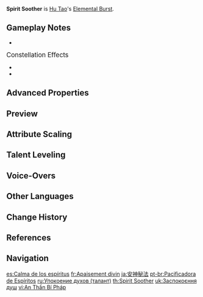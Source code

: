 {{Talent Infobox
|image         = Talent Spirit Soother.png
|character     = Hu Tao
|type          = Elemental Burst
|info          = Commands a blazing spirit to attack, dealing {{Color|Pyro DMG}} in a large [[AoE]].<br>Upon striking the enemy, regenerates a percentage of Hu Tao's Max HP. This effect can be triggered up to 5 times, based on the number of enemies hit.<br>If Hu Tao's HP is below or equal to 50% when the enemy is hit, both the DMG and HP Regeneration are increased.
|scale_att1    = Max HP
|scale_att2    = ATK
|energyCost    = 60
|CD            = 15s
|attr1         = Skill DMG
|value1        = 303–588%
|attr2         = Low HP Skill DMG
|value2        = 379–735%
|attr3         = Skill HP Regeneration
|value3        = 6.26–12.15% Max HP
|attr4         = Low HP Skill Regeneration
|value4        = 8.35–16.20% Max HP
|utility1      = Healing
}}
{{Description|Supernatural activity by those who have already left this world is a source of great anxiety for the Wangsheng Funeral Parlor. In such cases, cremation always lets Hu Tao find peace of mind. The more anxious she feels, the stronger the flame.}}
'''Spirit Soother''' is [[Hu Tao]]'s [[Elemental Burst]].

==Gameplay Notes==
* {{Talent Note|energy frame|73}}

;<big>Constellation Effects</big>
*{{Talent Note|constellation|2|Ominous Rainfall|Using Spirit Soother will apply the [[Guide to Afterlife|Blood Blossom]] effect.}}
*{{Talent Note|constellation|5|Floral Incense}}

==Advanced Properties==
{{Advanced Properties
|title   = Skill DMG
|gu      = 2U
|icdtag  = none
|poise   = 250
|impulse = 3
}}

==Preview==
{{Preview
|file    = Spirit Soother Preview
}}
{{clr}}

==Attribute Scaling==
{{Talent Scaling
|talentType=Elemental Burst
|levels=14
|order=skilldmg,lowhpskilldmg,skillhpregeneration,lowhpskillregeneration,cd,energycost
|titles=Skill DMG (%),Low HP Skill DMG (%),Skill HP Regeneration (%&nbsp;Max HP),Low HP Skill Regeneration (%&nbsp;Max HP),CD,Energy Cost
|skilldmg_1=303.27
|skilldmg_2=321.43
|skilldmg_3=339.59
|skilldmg_4=363.2
|skilldmg_5=381.36
|skilldmg_6=399.52
|skilldmg_7=423.13
|skilldmg_8=446.74
|skilldmg_9=470.34
|skilldmg_10=493.95
|skilldmg_11=517.56
|skilldmg_12=541.17
|skilldmg_13=564.78
|skilldmg_14=588
|lowhpskilldmg_1=379.09
|lowhpskilldmg_2=401.79
|lowhpskilldmg_3=424.49
|lowhpskilldmg_4=454
|lowhpskilldmg_5=476.7
|lowhpskilldmg_6=499.4
|lowhpskilldmg_7=528.91
|lowhpskilldmg_8=558.42
|lowhpskilldmg_9=587.93
|lowhpskilldmg_10=617.44
|lowhpskilldmg_11=646.95
|lowhpskilldmg_12=676.46
|lowhpskilldmg_13=705.97
|lowhpskilldmg_14= 735
|skillhpregeneration_1=6.26
|skillhpregeneration_2=6.64
|skillhpregeneration_3=7.01
|skillhpregeneration_4=7.5
|skillhpregeneration_5=7.88
|skillhpregeneration_6=8.25
|skillhpregeneration_7=8.74
|skillhpregeneration_8=9.22
|skillhpregeneration_9=9.71
|skillhpregeneration_10=10.2
|skillhpregeneration_11=10.69
|skillhpregeneration_12=11.18
|skillhpregeneration_13=11.66
|skillhpregeneration_14=12.15
|lowhpskillregeneration_1=8.35
|lowhpskillregeneration_2=8.85
|lowhpskillregeneration_3=9.35
|lowhpskillregeneration_4=10
|lowhpskillregeneration_5=10.5
|lowhpskillregeneration_6=11
|lowhpskillregeneration_7=11.65
|lowhpskillregeneration_8=12.3
|lowhpskillregeneration_9=12.95
|lowhpskillregeneration_10=13.6
|lowhpskillregeneration_11=14.25
|lowhpskillregeneration_12=14.9
|lowhpskillregeneration_13=15.55
|lowhpskillregeneration_14=16.20
|cd=15s
|energycost=60
}}

==Talent Leveling==
{{Talent Upgrade|Hu Tao}}

==Voice-Overs==
{{Talent VO}}

==Other Languages==
{{Other Languages
|en      = Spirit Soother
|zhs     = 安神秘法
|zhs_rm  = Ān Shén Mì Fǎ
|zht     = 安神秘法
|zht_rm  = Ān Shén Mì Fǎ
|zh_tl   = Secret Technique of Spirit Soothing
|ja      = 安神秘法
|ja_rm   = Anjin Hihou
|ja_tl   = Spirit-soothing Secret Technique
|ko      = {{tt|평안|平安}}의 {{tt|서|書}}
|ko_rm   = Pyeong'an-ui Seo
|ko_tl   = Book of Peace
|es      = Calma de los espíritus
|es_tl   = Calmness of the Spirits
|fr      = Apaisement divin
|fr_tl   = Divine Appeasement
|ru      = Упокоение духов
|ru_tl   = Spirits' Repose
|th      = Spirit Soother
|vi      = An Thần Bí Pháp
|vi_tl   = 
|de      = Geheime Kunst der Besänftigung
|de_tl   = Secret Art of Soothing
|id      = Spirit Soother
|pt      = Pacificadora de Espíritos
|pt_tl   = 
|tr      = Ruh Terbiyecisi
|tr_tl   = Spirit Tamer
|it      = Sollievo dello spirito
|it_tl   = Relief of the Spirit
}}

==Change History==
{{Change History|1.3}}

==References==
{{Reflist}}

==Navigation==
{{Talent Navbox|Hu Tao}}

[[es:Calma de los espíritus]]
[[fr:Apaisement divin]]
[[ja:安神秘法]]
[[pt-br:Pacificadora de Espíritos]]
[[ru:Упокоение духов (талант)]]
[[th:Spirit Soother]]
[[uk:Заспокоєння душ]]
[[vi:An Thần Bí Pháp]]